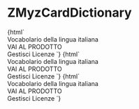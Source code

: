 
<Meta
  title="Myz/MyzCard/ZMyzCardDictionary"
  component="z-myz-card-dictionary"
/>

# ZMyzCardDictionary

<Preview>
  <Story name="card-default">
    {html`
      <z-myz-card-dictionary
        name="${text("name", "Lo Zingarelli")}"
        cover="${text("cover", "https://staticmy.zanichelli.it/catalogo/assets/m40004.9788808194121.jpg")}"
        disabled="${boolean("disabled", false)}"
        hideinfobtn="${boolean("hideinfobtn", false)}"
        flipped="${boolean("flipped", false)}"
        flipbuttonlabel="${text("flipbuttonlabel", "info")}"
      >
        <z-myz-card-footer-sections>
          <div slot="top">Vocabolario della lingua italiana</div>
          <div slot="bottom">
            <z-button variant="primary" style="width:100%;"
              >VAI AL PRODOTTO</z-button
            >
          </div>
        </z-myz-card-footer-sections>
        <z-myz-card-info
          slot="info"
          data='{"author":"Nicola Zingarelli","year":"2021","title":"Vocabolario della lingua italiana","description":"A cura di Mario Cannella, Beata Lazzarini","onlineLicense":{"expiration":"31/12/2021","installations":"1"},"offlineLicense":{"expiration":"30/06/2021","installations":"2"}}'
        >
          <z-buttond variant="tertiary" icon="gear"
            >Gestisci Licenze</z-button
          >
        </z-myz-card-info>
      </z-myz-card-dictionary>
    `}
  </Story>
  <Story name="card-flipped">
    {html`
      <z-myz-card-dictionary
        name="${text("name", "Lo Zingarelli")}"
        cover="${text("cover", "https://staticmy.zanichelli.it/catalogo/assets/m40004.9788808194121.jpg")}"
        disabled="${boolean("disabled", false)}"
        hideinfobtn="${boolean("hideinfobtn", false)}"
        flipped="${boolean("flipped", true)}"
        flipbuttonlabel="${text("flipbuttonlabel", "info")}"
      >
        <z-myz-card-footer-sections>
          <div slot="top">Vocabolario della lingua italiana</div>
          <div slot="bottom">
            <z-button
              variant="primary"
              style="width:100%;"
              >VAI AL PRODOTTO</z-button
            >
          </div>
        </z-myz-card-footer-sections>
        <z-myz-card-info
          slot="info"
          data='{"author":"Nicola Zingarelli","year":"2021","title":"Vocabolario della lingua italiana","description":"A cura di Mario Cannella, Beata Lazzarini","onlineLicense":{"expiration":"31/12/2021","installations":"1"},"offlineLicense":{"expiration":"30/06/2021","installations":"2"}}'
        >
          <z-button
            variant="tertiary"
            icon="gear"
            >Gestisci Licenze</z-button
          >
        </z-myz-card-info>
      </z-myz-card-dictionary>
    `}
  </Story>
  <Story name="card-no-info-button">
    {html`
      <z-myz-card-dictionary
        name="${text("name", "Lo Zingarelli")}"
        cover="${text("cover", "https://staticmy.zanichelli.it/catalogo/assets/m40004.9788808194121.jpg")}"
        disabled="${boolean("disabled", false)}"
        hideinfobtn="${boolean("hideinfobtn", true)}"
        flipped="${boolean("flipped", false)}"
        flipbuttonlabel="${text("flipbuttonlabel", "info")}"
      >
        <z-myz-card-footer-sections>
          <div slot="top">Vocabolario della lingua italiana</div>
          <div slot="bottom">
            <z-button
              variant="primary"
              style="width:100%;"
              >VAI AL PRODOTTO</z-button
            >
          </div>
        </z-myz-card-footer-sections>
        <z-myz-card-info
          slot="info"
          data='{"author":"Nicola Zingarelli","year":"2021","title":"Vocabolario della lingua italiana","description":"A cura di Mario Cannella, Beata Lazzarini","onlineLicense":{"expiration":"31/12/2021","installations":"1"},"offlineLicense":{"expiration":"30/06/2021","installations":"2"}}'
        >
          <z-button
            variant="tertiary"
            icon="gear"
            >Gestisci Licenze</z-button
          >
        </z-myz-card-info>
      </z-myz-card-dictionary>
    `}
  </Story>
</Preview>

<Props of="z-myz-card-dictionary" />
